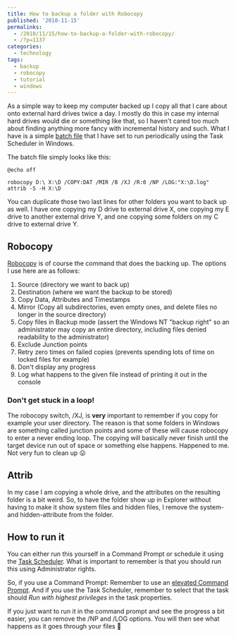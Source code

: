 ---
title: How to backup a folder with Robocopy
published: '2010-11-15'
permalinks:
  - /2010/11/15/how-to-backup-a-folder-with-robocopy/
  - /?p=1137
categories:
  - technology
tags:
  - backup
  - robocopy
  - tutorial
  - windows
---

As a simple way to keep my computer backed up I copy all that I care about onto external
hard drives twice a day. I mostly do this in case my internal hard drives would die
or something like that, so I haven't cared too much about finding anything more fancy
with incremental history and such. What I have is a simple [batch file](http://en.wikipedia.org/wiki/Batch_file) that I have set to run periodically using the Task Scheduler in Windows.

The batch file simply looks like this:

```dos
@echo off

robocopy D:\ X:\D /COPY:DAT /MIR /B /XJ /R:0 /NP /LOG:"X:\D.log"
attrib -S -H X:\D
```

You can duplicate those two last lines for other folders you want to back up as well. I have one copying my D drive to external drive X, one copying my E drive to another external drive Y, and one copying some folders on my C drive to external drive Y.

## Robocopy

<a href="http://en.wikipedia.org/wiki/Robocopy">Robocopy</a> is of course the command
that does the backing up. The options I use here are as follows:

<ol>
  <li>Source (directory we want to back up)</li>
  <li>Destination (where we want the backup to be stored)</li>
  <li>Copy Data, Attributes and Timestamps</li>
  <li>
    Mirror (Copy all subdirectories, even empty ones, and delete files no longer
    in the source directory)
  </li>
  <li>
    Copy files in Backup mode (assert the Windows NT "backup right" so an
    administrator may copy an entire directory, including files denied
    readability to the administrator)
  </li>
  <li>Exclude Junction points</li>
  <li>
    Retry zero times on failed copies (prevents spending lots of time on locked
    files for example)
  </li>
  <li>Don't display any progress</li>
  <li>
    Log what happens to the given file instead of printing it out in the console
  </li>
</ol>

### Don't get stuck in a loop!

The robocopy switch, /XJ, is **very** important to remember if you copy for example your user directory. The reason is that some folders in Windows are something called junction points and some of these will cause robocopy to enter a never ending loop. The copying will basically never finish until the target device run out of space or something else happens. Happened to me. Not very fun to clean up 😛

## Attrib

In my case I am copying a whole drive, and the attributes on the resulting folder is a bit weird. So, to have the folder show up in Explorer without having to make it show system files and hidden files, I remove the system- and hidden-attribute from the folder.

## How to run it

You can either run this yourself in a Command Prompt or schedule it using the <a href="http://windows.microsoft.com/en-us/windows/schedule-task">Task Scheduler</a>. What is important to remember is that you should run this using Administrator rights.

So, if you use a Command Prompt: Remember to use an <a href="/?p=1139">elevated Command Prompt</a>. And if you use the Task Scheduler, remember to select that the task should _Run with highest privileges_ in the task properties.

If you just want to run it in the command prompt and see the progress a bit easier, you can remove the /NP and /LOG options. You will then see what happens as it goes through your files 🙂
